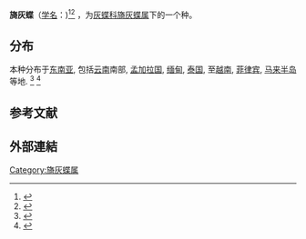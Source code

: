{{Speciesbox
|image = Hypolycaena erylus-himavantus.jpg
|taxon = Hypolycaena erylus
|authority = ([[w:Jean-Baptiste_Godart|Godart]], 1823)
|status = LC
}}
'''旖灰蝶'''（[[学名|学名]]：{{lang|la|''Hypolycaena erylus''}})<ref>{{cite web |last=Savela |first=Markku |date=December 18, 2018 |url=https://www.nic.funet.fi/pub/sci/bio/life/insecta/lepidoptera/ditrysia/papilionoidea/lycaenidae/theclinae/hypolycaena/#erylus |title=''Hypolycaena erylus'' (Godart, [1824]) |website=Lepidoptera and Some Other Life Forms |access-date=2020-12-06 |archive-date=2020-10-10 |archive-url=https://web.archive.org/web/20201010022441/http://www.nic.funet.fi/pub/sci/bio/life/insecta/lepidoptera/ditrysia/papilionoidea/lycaenidae/theclinae/hypolycaena/#erylus |dead-url=no }}</ref><ref>{{LepIndex |id=196616}}</ref>
，为[[灰蝶科|灰蝶科]][[旖灰蝶属|旖灰蝶属]]下的一个种。

==分布==
本种分布于[[东南亚|东南亚]], 包括[[云南省|云南]]南部, [[孟加拉国|孟加拉国]], [[缅甸|缅甸]], [[泰国|泰国]], 至[[越南|越南]], [[菲律宾|菲律宾]], [[马来半岛|马来半岛]] 等地.
<ref>{{cite web
|url=http://www.ifoundbutterflies.org/sp/656/Hypolycaena-erylus
|title=Hypolycaena erylus (Godart, [1824]) – Common Tit
|last1=Karmakar
|first1=T
|last2=Mazumder
|first2=S
|date=2020
|editor1-last=Kunte
|editor1-first=K.
|editor2-last=Sondhi
|editor2-first=S.
|editor3-last=Roy
|editor3-first=P.
|publisher=Indian Foundation for Butterflies
|journal=Butterflies of India
|volume=3.03
|access-date=2020-12-06
|archive-date=2020-10-30
|archive-url=https://web.archive.org/web/20201030051633/https://www.ifoundbutterflies.org/sp/656/Hypolycaena-erylus
|dead-url=no
}}</ref>
<ref name="web">{{cite web
|url=https://www.learnaboutbutterflies.com/Malaysia%20-%20Hypolycaena%20erylus.htm
|title=Common Tit Hypolycaena erylus  GODART, 1823
|publisher=Butterflies of Thailand, Malaysia & Borneo
|website=learnaboutbutterflies.com
|access-date=2020-12-06
|archive-date=2020-01-05
|archive-url=https://web.archive.org/web/20200105224939/http://www.learnaboutbutterflies.com/Malaysia%20-%20Hypolycaena%20erylus.htm
|dead-url=no
}}</ref>

==参考文献==
{{Reflist}}

==外部連結==
{{Wikispecies}}
{{commons}}
{{Taxonbar}}
[[Category:旖灰蝶属|Category:旖灰蝶属]]

{{Butterfly-stub}}